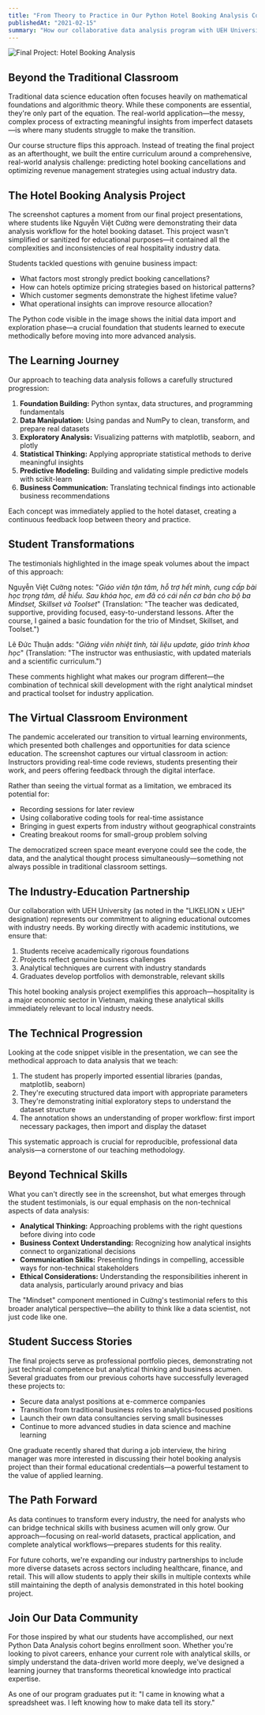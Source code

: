 ```yaml
---
title: "From Theory to Practice in Our Python Hotel Booking Analysis Course"
publishedAt: "2021-02-15"
summary: "How our collaborative data analysis program with UEH University bridges the gap between academic concepts and industry applications through hands-on hotel booking projects."
---
```


![Final Project: Hotel Booking Analysis](/photos/data-01.jpg)

## Beyond the Traditional Classroom

Traditional data science education often focuses heavily on mathematical foundations and algorithmic theory. While these components are essential, they're only part of the equation. The real-world application—the messy, complex process of extracting meaningful insights from imperfect datasets—is where many students struggle to make the transition.

Our course structure flips this approach. Instead of treating the final project as an afterthought, we built the entire curriculum around a comprehensive, real-world analysis challenge: predicting hotel booking cancellations and optimizing revenue management strategies using actual industry data.

## The Hotel Booking Analysis Project

The screenshot captures a moment from our final project presentations, where students like Nguyễn Việt Cường were demonstrating their data analysis workflow for the hotel booking dataset. This project wasn't simplified or sanitized for educational purposes—it contained all the complexities and inconsistencies of real hospitality industry data.

Students tackled questions with genuine business impact:

- What factors most strongly predict booking cancellations?
- How can hotels optimize pricing strategies based on historical patterns?
- Which customer segments demonstrate the highest lifetime value?
- What operational insights can improve resource allocation?

The Python code visible in the image shows the initial data import and exploration phase—a crucial foundation that students learned to execute methodically before moving into more advanced analysis.

## The Learning Journey

Our approach to teaching data analysis follows a carefully structured progression:

1. **Foundation Building:** Python syntax, data structures, and programming fundamentals
2. **Data Manipulation:** Using pandas and NumPy to clean, transform, and prepare real datasets
3. **Exploratory Analysis:** Visualizing patterns with matplotlib, seaborn, and plotly
4. **Statistical Thinking:** Applying appropriate statistical methods to derive meaningful insights
5. **Predictive Modeling:** Building and validating simple predictive models with scikit-learn
6. **Business Communication:** Translating technical findings into actionable business recommendations

Each concept was immediately applied to the hotel dataset, creating a continuous feedback loop between theory and practice.

## Student Transformations

The testimonials highlighted in the image speak volumes about the impact of this approach:

Nguyễn Việt Cường notes: "_Giáo viên tận tâm, hỗ trợ hết mình, cung cấp bài học trọng tâm, dễ hiểu. Sau khóa học, em đã có cái nền cơ bản cho bộ ba Mindset, Skillset và Toolset_" (Translation: "The teacher was dedicated, supportive, providing focused, easy-to-understand lessons. After the course, I gained a basic foundation for the trio of Mindset, Skillset, and Toolset.")

Lê Đức Thuận adds: "_Giảng viên nhiệt tình, tài liệu update, giáo trình khoa học_" (Translation: "The instructor was enthusiastic, with updated materials and a scientific curriculum.")

These comments highlight what makes our program different—the combination of technical skill development with the right analytical mindset and practical toolset for industry application.

## The Virtual Classroom Environment

The pandemic accelerated our transition to virtual learning environments, which presented both challenges and opportunities for data science education. The screenshot captures our virtual classroom in action: Instructors providing real-time code reviews, students presenting their work, and peers offering feedback through the digital interface.

Rather than seeing the virtual format as a limitation, we embraced its potential for:

- Recording sessions for later review
- Using collaborative coding tools for real-time assistance
- Bringing in guest experts from industry without geographical constraints
- Creating breakout rooms for small-group problem solving

The democratized screen space meant everyone could see the code, the data, and the analytical thought process simultaneously—something not always possible in traditional classroom settings.

## The Industry-Education Partnership

Our collaboration with UEH University (as noted in the "LIKELION x UEH" designation) represents our commitment to aligning educational outcomes with industry needs. By working directly with academic institutions, we ensure that:

1. Students receive academically rigorous foundations
2. Projects reflect genuine business challenges
3. Analytical techniques are current with industry standards
4. Graduates develop portfolios with demonstrable, relevant skills

This hotel booking analysis project exemplifies this approach—hospitality is a major economic sector in Vietnam, making these analytical skills immediately relevant to local industry needs.

## The Technical Progression

Looking at the code snippet visible in the presentation, we can see the methodical approach to data analysis that we teach:

1. The student has properly imported essential libraries (pandas, matplotlib, seaborn)
2. They're executing structured data import with appropriate parameters
3. They're demonstrating initial exploratory steps to understand the dataset structure
4. The annotation shows an understanding of proper workflow: first import necessary packages, then import and display the dataset

This systematic approach is crucial for reproducible, professional data analysis—a cornerstone of our teaching methodology.

## Beyond Technical Skills

What you can't directly see in the screenshot, but what emerges through the student testimonials, is our equal emphasis on the non-technical aspects of data analysis:

- **Analytical Thinking:** Approaching problems with the right questions before diving into code
- **Business Context Understanding:** Recognizing how analytical insights connect to organizational decisions
- **Communication Skills:** Presenting findings in compelling, accessible ways for non-technical stakeholders
- **Ethical Considerations:** Understanding the responsibilities inherent in data analysis, particularly around privacy and bias

The "Mindset" component mentioned in Cường's testimonial refers to this broader analytical perspective—the ability to think like a data scientist, not just code like one.

## Student Success Stories

The final projects serve as professional portfolio pieces, demonstrating not just technical competence but analytical thinking and business acumen. Several graduates from our previous cohorts have successfully leveraged these projects to:

- Secure data analyst positions at e-commerce companies
- Transition from traditional business roles to analytics-focused positions
- Launch their own data consultancies serving small businesses
- Continue to more advanced studies in data science and machine learning

One graduate recently shared that during a job interview, the hiring manager was more interested in discussing their hotel booking analysis project than their formal educational credentials—a powerful testament to the value of applied learning.

## The Path Forward

As data continues to transform every industry, the need for analysts who can bridge technical skills with business acumen will only grow. Our approach—focusing on real-world datasets, practical application, and complete analytical workflows—prepares students for this reality.

For future cohorts, we're expanding our industry partnerships to include more diverse datasets across sectors including healthcare, finance, and retail. This will allow students to apply their skills in multiple contexts while still maintaining the depth of analysis demonstrated in this hotel booking project.

## Join Our Data Community

For those inspired by what our students have accomplished, our next Python Data Analysis cohort begins enrollment soon. Whether you're looking to pivot careers, enhance your current role with analytical skills, or simply understand the data-driven world more deeply, we've designed a learning journey that transforms theoretical knowledge into practical expertise.

As one of our program graduates put it: "I came in knowing what a spreadsheet was. I left knowing how to make data tell its story."
